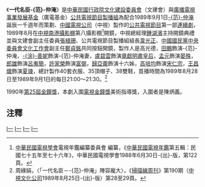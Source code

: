 {{Note24hUTC+8}}
{{noteTA
|G1=姓氏
}}
{{Infobox Television
| show_name            = 一代名臣-{范}-仲淹
| original_name        = 
| image                = 
| caption              = 
| show_name_2          = 
| genre                = [[公共電視節目|公共電視節目]]、[[古裝劇|古裝劇]]、歷史劇
| format               = 
| creator              = 
| developer            = 
| writer               = [[玉笠人|玉笠人]]
| director             = 
| creative_director    = 
| presenter            = 
| starring             = [[田鵬|田鵬]]、[[涂善妮|-{涂}-善妮]]、[[盧碧雲|盧碧雲]]、[[孟元|孟元]]、[[郎雄|郎雄]]、[[許家榮|許家榮]]、[[高培均|高培均]]、[[王昌熾|王昌熾]]等
| judges               = 
| voices               = 
| narrated             = [[歸亞蕾|歸亞蕾]]
| theme_music_composer = 
| opentheme            = 
| endtheme             = 
| composer             = 
| country              = {{ROC}}
| language             = [[現代標準漢語|國語]]
| num_seasons          = <!-- or num_series -->
| num_episodes         = 
| list_episodes        = 
| executive_producer   = 
| producer             = 高光德
| 監製                 = [[廣電基金|廣電基金]][[公共電視節目製播組|公共電視節目製播組]]
| editor               = 
| location             = {{TWN}}
| cinematography       = 
| camera               = 
| runtime              = 30分鐘（不插播[[廣告|廣告]]）
| company              = [[中國電視公司|中國電視公司]]節目部
| distributor          = 
| channel              = [[中視頻道|中視頻道]]
| picture_format       = [[NTSC制式|NTSC制式]]
| audio_format         = 
| slogan               = 
| first_run            = {{TWN}}
| first_aired          = 1989年8月28日
| last_aired           = 1989年9月1日
| status               = [[公共電視節目|公共電視節目]]
| preceded_by          = 
| followed_by          = 
| related              = 
| website              = 
| production_website   = 
}}
《'''一代名臣-{范}-仲淹'''》是[[中華民國行政院|中華民國行政院]][[文化建設委員會|文化建設委員會]]（文建會）與[[廣播電視事業發展基金|廣播電視事業發展基金]]（廣電基金）[[公共電視節目製播組|公共電視節目製播組]]為配合1989年9月1日[[范仲淹|-{范}-仲淹]]誕辰一千週年而策劃、[[中國電視公司|中國電視公司]]（中視）製作的[[公共電視節目|公共電視節目]]第一部[[連續劇|連續劇]]，1989年8月在[[中視南港攝影棚|中視南港攝影棚]]第八攝影棚<ref>[[中華民國電視學會|中華民國電視學會]]電視年鑑編纂委員會 編纂，《[[中華民國電視年鑑|中華民國電視年鑑]]第五輯：民國七十五年至七十六年》，中華民國電視學會1988年6月30日-{出}-版，第122頁。</ref>開鏡，中視總經理[[鍾湖濱|鍾湖濱]]主持開鏡典禮並與文建會副主任委員[[張植珊|張植珊]]、公共電視節目製播組組長[[韋光正|韋光正]]、[[中國國民黨中央委員會文化工作會|中國國民黨中央委員會文化工作會]]副主任[[鄭貞銘|鄭貞銘]]共同按鈕開鏡，製作人是高光德，[[田鵬|田鵬]]飾演-{范}-仲淹，[[涂善妮|-{涂}-善妮]]飾演-{范}-仲淹妻，[[盧碧雲|盧碧雲]]飾演[[章獻明肅皇后|章獻明肅皇后]]，[[孟元|孟元]]飾演[[晏殊|晏殊]]，[[郎雄|郎雄]]飾演[[呂夷簡|呂夷簡]]，[[許家榮|許家榮]]飾演[[富弼|富弼]]，[[歸亞蕾|歸亞蕾]]飾演十六姊，[[高培均|高培均]]飾演[[宋仁宗|宋仁宗]]，[[王昌熾|王昌熾]]飾演[[夏竦|夏竦]]，總計製作40套衣服、35頂帽子、38雙鞋，首播時間為1989年8月28日至1989年9月1日的每日21:00～21:30。<ref>周綠娟，〈「一代名臣－-{范}-仲淹」陣容龐大〉，《[[掃描線周刊|掃描線周刊]]》第190期（[[中視文化公司|中視文化公司]]1989年8月25日-{出}-版）第28至29頁。</ref>

1990年[[第25屆金鐘獎|第25屆金鐘獎]]，本劇入圍[[電視金鐘獎|電視金鐘獎]]美術指導獎，入圍者是陳炳義。

==注釋==
{{reflist}}
{{台灣古裝/年代/武俠電視劇}}

[[Category:1989年台灣電視劇集|I一]]
[[Category:公視小組、公視製播組節目|I一]]
[[Category:中視電視劇|I一]]
[[Category:北宋背景電視劇|I一]]